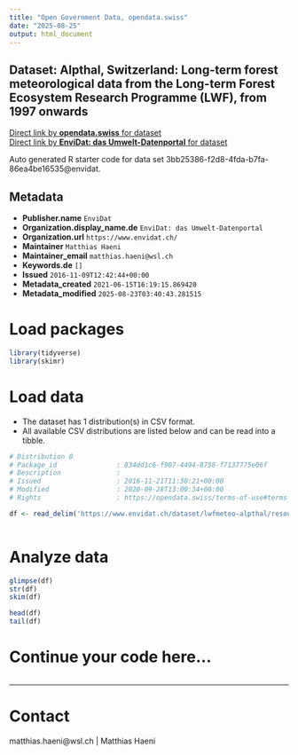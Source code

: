 ```yaml
---
title: "Open Government Data, opendata.swiss"
date: "2025-08-25"
output: html_document
---
```


## Dataset: Alpthal, Switzerland: Long-term forest meteorological data from the Long-term Forest Ecosystem Research Programme (LWF), from 1997 onwards



[Direct link by **opendata.swiss** for dataset](https://opendata.swiss/de/dataset/alpthal-switzerland-long-term-forest-meteorological-data-from-the-long-term-forest-ecosystem-re)<br>
[Direct link by **EnviDat: das Umwelt-Datenportal** for dataset](https://www.envidat.ch/#/metadata/lwfmeteo-alpthal)

Auto generated R starter code for data set 3bb25386-f2d8-4fda-b7fa-86ea4be16535@envidat.

## Metadata

- **Publisher.name** `EnviDat`
- **Organization.display_name.de** `EnviDat: das Umwelt-Datenportal`
- **Organization.url** `https://www.envidat.ch/`
- **Maintainer** `Matthias Haeni`
- **Maintainer_email** `matthias.haeni@wsl.ch`
- **Keywords.de** `[]`
- **Issued** `2016-11-09T12:42:44+00:00`
- **Metadata_created** `2021-06-15T16:19:15.869420`
- **Metadata_modified** `2025-08-23T03:40:43.281515`


# Load packages

```r

library(tidyverse)
library(skimr)

```

# Load data

-   The dataset has 1 distribution(s) in CSV format.
-   All available CSV distributions are listed below and can be read into a tibble.

```r

# Distribution 0
# Package_id               : 834dd1c6-f907-4494-8758-f7137775e06f
# Description              : 
# Issued                   : 2016-11-21T11:30:21+00:00
# Modified                 : 2020-09-28T13:00:34+00:00
# Rights                   : https://opendata.swiss/terms-of-use#terms_by

df <- read_delim('https://www.envidat.ch/dataset/lwfmeteo-alpthal/resource/5109ff84-b671-41af-a243-34f1eda1fc88')



```

# Analyze data

```r

glimpse(df)
str(df)
skim(df)

head(df)
tail(df)

```

# Continue your code here...

```r

```

------------------------------------------------------------------------

# Contact

matthias.haeni@wsl.ch | Matthias Haeni
